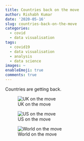 ```yaml
---
title: Countries back on the move
author: Rishabh Kumar
date: '2020-05-16'
slug: countries-back-on-the-move
categories:
  - covid
  - data visualisation
tags:
  - covid19
  - data visualisation
  - analysis
  - data science
images: ~
enableEmoji: true
comments: true
---
```

Countries are getting back.


![UK on the move](/post/2020-05-16-countries-back-on-the-move_files/tvl_uk.svg)


![US on the move](/post/2020-05-16-countries-back-on-the-move_files/tvl_us.png)


![World on the move](/post/2020-05-16-countries-back-on-the-move_files/tvl_wld.png)
